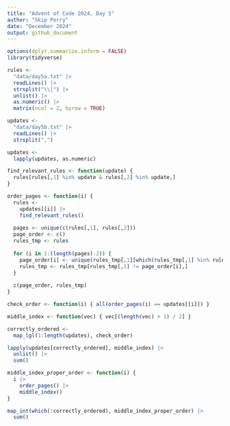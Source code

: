 ```yaml
---
title: "Advent of Code 2024, Day 5"
author: "Skip Perry"
date: "December 2024"
output: github_document
---
```


```r
options(dplyr.summarize.inform = FALSE)
library(tidyverse)
```

```r
rules <- 
  "data/day5a.txt" |> 
  readLines() |> 
  strsplit("\\|") |> 
  unlist() |> 
  as.numeric() |> 
  matrix(ncol = 2, byrow = TRUE)
```

```r
updates <- 
  "data/day5b.txt" |> 
  readLines() |> 
  strsplit(",")

updates <- 
  lapply(updates, as.numeric)
```

```r
find_relevant_rules <- function(update) {
  rules[rules[,1] %in% update & rules[,2] %in% update,]
}

order_pages <- function(i) {
  rules <- 
    updates[[i]] |> 
    find_relevant_rules()
  
  pages <- unique(c(rules[,1], rules[,2]))
  page_order <- c()
  rules_tmp <- rules
  
  for (i in 1:(length(pages)-2)) {
    page_order[i] <- unique(rules_tmp[,1][which(rules_tmp[,1] %in% rules_tmp[,2] == FALSE)])
    rules_tmp <- rules_tmp[rules_tmp[,1] != page_order[i],]
  }
  
  c(page_order, rules_tmp)
}
```

```r
check_order <- function(i) { all(order_pages(i) == updates[[i]]) }

middle_index <- function(vec) { vec[(length(vec) + 1) / 2] }

correctly_ordered <- 
  map_lgl(1:length(updates), check_order)

lapply(updates[correctly_ordered], middle_index) |> 
  unlist() |> 
  sum()
```

```r
middle_index_proper_order <- function(i) {
  i |> 
    order_pages() |> 
    middle_index()
}

map_int(which(!correctly_ordered), middle_index_proper_order) |> 
  sum()
```
